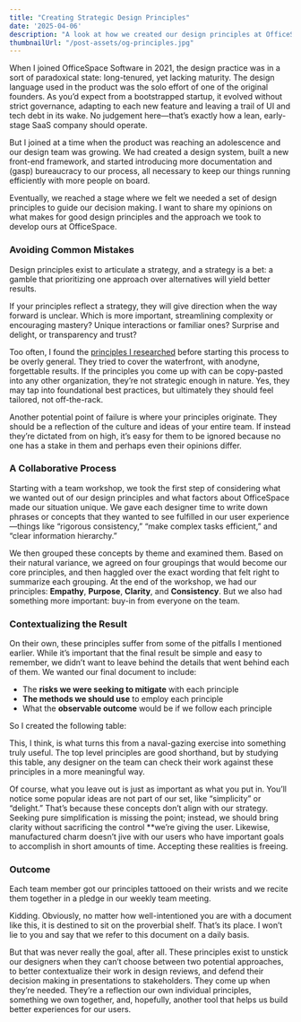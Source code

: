 ```yaml
---
title: "Creating Strategic Design Principles"
date: '2025-04-06'
description: "A look at how we created our design principles at OfficeSpace that help guide our decision making."
thumbnailUrl: "/post-assets/og-principles.jpg"
---
```


When I joined OfficeSpace Software in 2021, the design practice was in a sort of paradoxical state: long-tenured, yet lacking maturity. The design language used in the product was the solo effort of one of the original founders. As you’d expect from a bootstrapped startup, it evolved without strict governance, adapting to each new feature and leaving a trail of UI and tech debt in its wake. No judgement here—that’s exactly how a lean, early-stage SaaS company should operate.

But I joined at a time when the product was reaching an adolescence and our design team was growing. We had created a design system, built a new front-end framework, and started introducing more documentation and (gasp) bureaucracy to our process, all necessary to keep our things running efficiently with more people on board.

Eventually, we reached a stage where we felt we needed a set of design principles to guide our decision making. I want to share my opinions on what makes for good design principles and the approach we took to develop ours at OfficeSpace.

### Avoiding Common Mistakes

Design principles exist to articulate a strategy, and a strategy is a bet: a gamble that prioritizing one approach over alternatives will yield better results.

If your principles reflect a strategy, they will give direction when the way forward is unclear. Which is more important, streamlining complexity or encouraging mastery? Unique interactions or familiar ones? Surprise and delight, or transparency and trust?

Too often, I found the <a href="https://principles.design/examples/" target="_blank">principles I researched</a> before starting this process to be overly general. They tried to cover the waterfront, with anodyne, forgettable results. If the principles you come up with can be copy-pasted into any other organization, they’re not strategic enough in nature. Yes, they may tap into foundational best practices, but ultimately they should feel tailored, not off-the-rack.

Another potential point of failure is where your principles originate. They should be a reflection of the culture and ideas of your entire team. If instead they’re dictated from on high, it’s easy for them to be ignored because no one has a stake in them and perhaps even their opinions differ.

### A Collaborative Process

Starting with a team workshop, we took the first step of considering what we wanted out of our design principles and what factors about OfficeSpace made our situation unique. We gave each designer time to write down phrases or concepts that they wanted to see fulfilled in our user experience—things like “rigorous consistency,” “make complex tasks efficient,” and “clear information hierarchy.”

We then grouped these concepts by theme and examined them. Based on their natural variance, we agreed on four groupings that would become our core principles, and then haggled over the exact wording that felt right to summarize each grouping. At the end of the workshop, we had our principles: **Empathy**, **Purpose**, **Clarity**, and **Consistency**. But we also had something more important: buy-in from everyone on the team.

### Contextualizing the Result

On their own, these principles suffer from some of the pitfalls I mentioned earlier. While it’s important that the final result be simple and easy to remember, we didn’t want to leave behind the details that went behind each of them. We wanted our final document to include:

- The **risks we were seeking to mitigate** with each principle
- **The methods we should use** to employ each principle
- What the **observable outcome** would be if we follow each principle

So I created the following table:

<ImageWithCaption
src="/post-assets/principles-table.jpg"
alt="A table with our design principles and their associated risks, methods, and outcomes."
width="1536"
height="823"
/>

This, I think, is what turns this from a naval-gazing exercise into something truly useful. The top level principles are good shorthand, but by studying this table, any designer on the team can check their work against these principles in a more meaningful way.

Of course, what you leave out is just as important as what you put in. You’ll notice some popular ideas are not part of our set, like “simplicity” or “delight.” That’s because these concepts don’t align with our strategy. Seeking pure simplification is missing the point; instead, we should bring clarity without sacrificing the control **we’re giving the user. Likewise, manufactured charm doesn’t jive with our users who have important goals to accomplish in short amounts of time. Accepting these realities is freeing.

### Outcome

Each team member got our principles tattooed on their wrists and we recite them together in a pledge in our weekly team meeting.

Kidding. Obviously, no matter how well-intentioned you are with a document like this, it is destined to sit on the proverbial shelf. That’s its place. I won’t lie to you and say that we refer to this document on a daily basis.

But that was never really the goal, after all. These principles exist to unstick our designers when they can’t choose between two potential approaches, to better contextualize their work in design reviews, and defend their decision making in presentations to stakeholders. They come up when they’re needed. They’re a reflection our own individual principles, something we own together, and, hopefully, another tool that helps us build better experiences for our users.
